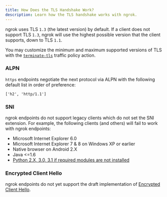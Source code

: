 ```yaml
---
title: How Does the TLS Handshake Work?
description: Learn how the TLS handshake works with ngrok.
---
```


ngrok uses TLS `1.3` (the latest version) by default. If a client does not
support TLS `1.3`, ngrok will use the highest possible version that the client
supports, down to TLS `1.1`.

You may customize the minimum and maximum supported versions of TLS with the
[`terminate-tls`](/traffic-policy/actions/terminate-tls) traffic policy action.

### ALPN

`https` endpoints negotiate the next protocol via ALPN with the following
default list in order of preference:

```
['h2', 'http/1.1']
```

### SNI

ngrok endpoints do not support legacy clients which do not set the SNI
extension. For example, the following clients (and others) will fail to work
with ngrok endpoints:

- Microsoft Internet Explorer 6.0
- Microsoft Internet Explorer 7 & 8 on Windows XP or earlier
- Native browser on Android 2.X
- Java &lt;=1.6
- [Python 2.X, 3.0, 3.1 if required modules are not installed](https://stackoverflow.com/questions/18578439/using-requests-with-tls-doesnt-give-sni-support/18579484#18579484)

### Encrypted Client Hello

ngrok endpoints do not yet support the draft implementation of [Encrypted
Client Hello](https://datatracker.ietf.org/doc/draft-ietf-tls-esni/).
